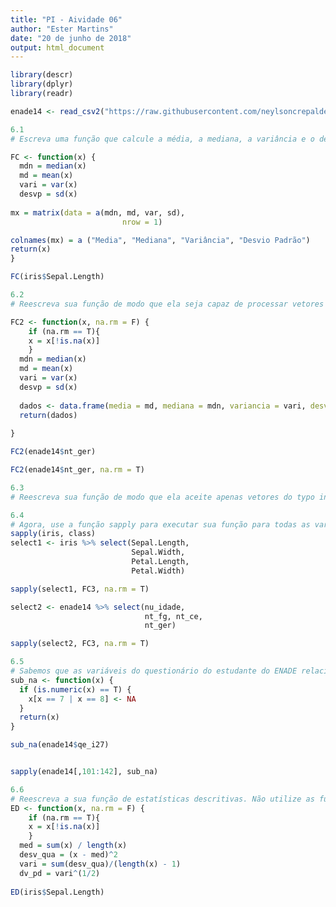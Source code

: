 ---
title: "PI - Aividade 06"
author: "Ester Martins"
date: "20 de junho de 2018"
output: html_document
---

```{r setup, include=FALSE}

library(descr)
library(dplyr)
library(readr)

enade14 <- read_csv2("https://raw.githubusercontent.com/neylsoncrepalde/introducao_ao_r/master/dados/enade_2014_amostra.csv")

```
```{r}
6.1
# Escreva uma função que calcule a média, a mediana, a variância e o desvio padrão de um vetor numérico. A função deve retornar os resultados numa matriz. Teste a sua função com uma variável do banco de dados iris.

FC <- function(x) {
  mdn = median(x)
  md = mean(x)
  vari = var(x)
  desvp = sd(x)
  
mx = matrix(data = a(mdn, md, var, sd),
                         nrow = 1)

colnames(mx) = a ("Media", "Mediana", "Variância", "Desvio Padrão")
return(x)
}

FC(iris$Sepal.Length)
```
```{r}
6.2 
# Reescreva sua função de modo que ela seja capaz de processar vetores com dados completos e vetores com missing values. Deve haver uma opção para o usuário marcar se ele quer a remoção de missings ou não. Teste a sua função com uma variável numérica do banco de dados enade. Mostre os resultados COM REMOÇÃO de missings e SEM REMOÇÃO.

FC2 <- function(x, na.rm = F) {
    if (na.rm == T){                      
    x = x[!is.na(x)]   
    }
  mdn = median(x)
  md = mean(x)
  vari = var(x)
  desvp = sd(x)
  
  dados <- data.frame(media = md, mediana = mdn, variancia = vari, desvio_p = desvp)
  return(dados)
   
}

FC2(enade14$nt_ger)

FC2(enade14$nt_ger, na.rm = T)
```
```{r}
6.3
# Reescreva sua função de modo que ela aceite apenas vetores do typo integer ou numeric. Se o usuário tentar passar um vetor de outro tipo, a função deve exibir um ERRO e uma mensagem com a orientação: "Object is not integer or numeric". Dica: use o comando stop("mensagem"). Teste a função com uma variável numérica, uma variável integer e um objeto de outro tipo qualquer.

```
```{r}
6.4
# Agora, use a função sapply para executar sua função para todas as variáveis numéricas do banco de dados iris. Execute-a também para as variáveis idade, nota geral, nota da formação geral e nota do componente específico do banco de dados enade.
sapply(iris, class)
select1 <- iris %>% select(Sepal.Length,
                           Sepal.Width, 
                           Petal.Length, 
                           Petal.Width)

sapply(select1, FC3, na.rm = T)

select2 <- enade14 %>% select(nu_idade,
                              nt_fg, nt_ce,
                              nt_ger)

sapply(select2, FC3, na.rm = T)

```
```{r}
6.5
# Sabemos que as variáveis do questionário do estudante do ENADE relacionadas à IES possuem duas categorias que não são úteis para nossa análise, 7 e 8 (Não sei, não se aplica). Essas categorias precisam ser substituídas por NA's. Faça a substituição usando uma função programada por você e a função sapply.
sub_na <- function(x) {
  if (is.numeric(x) == T) {
    x[x == 7 | x == 8] <- NA
  }
  return(x)
}

sub_na(enade14$qe_i27)


sapply(enade14[,101:142], sub_na)

```
```{r}
6.6
# Reescreva a sua função de estatísticas descritivas. Não utilize as funções prontas do R mas implemente a média, a variância e o desvio padrão (mediana não) a partir de suas fórmulas.
ED <- function(x, na.rm = F) {
    if (na.rm == T){                      
    x = x[!is.na(x)]   
    }
  med = sum(x) / length(x)
  desv_qua = (x - med)^2
  vari = sum(desv_qua)/(length(x) - 1)
  dv_pd = vari^(1/2)
  
ED(iris$Sepal.Length)  
```






